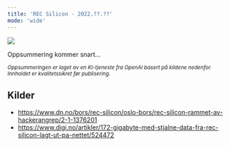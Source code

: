 ```yaml
---
title: 'REC Silicon - 2022.??.??'
mode: 'wide'
---
```


<Frame>
<img src="/images/recsilicon.png" noZoom/>
</Frame>

Oppsummering kommer snart...

<sup><i>Oppsummeringen er laget av en KI-tjeneste fra OpenAI basert på kildene nedenfor. Innholdet er kvalitetssikret før publisering.</i></sup>

## Kilder
- https://www.dn.no/bors/rec-silicon/oslo-bors/rec-silicon-rammet-av-hackerangrep/2-1-1376201
- https://www.digi.no/artikler/172-gigabyte-med-stjalne-data-fra-rec-silicon-lagt-ut-pa-nettet/524472

